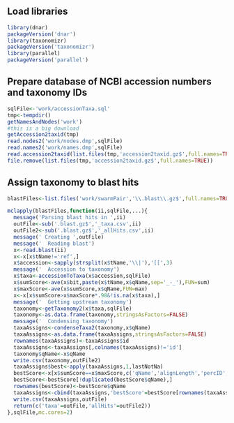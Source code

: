 ## Load libraries
```r
library(dnar)
packageVersion('dnar')
library(taxonomizr)
packageVersion('taxonomizr')
library(parallel)
packageVersion('parallel')
```

## Prepare database of NCBI accession numbers and taxonomy IDs
```r
sqlFile<-'work/accessionTaxa.sql'
tmp<-tempdir()
getNamesAndNodes('work')
#this is a big download
getAccession2taxid(tmp)
read.nodes2('work/nodes.dmp',sqlFile)
read.names2('work/names.dmp',sqlFile)
read.accession2taxid(list.files(tmp,'accession2taxid.gz$',full.names=TRUE),sqlFile)
file.remove(list.files(tmp,'accession2taxid.gz$',full.names=TRUE))
```

## Assign taxonomy to blast hits
```r
blastFiles<-list.files('work/swarmPair','\\.blast\\.gz$',full.names=TRUE)

mclapply(blastFiles,function(ii,sqlFile,...){
  message('Parsing blast hits in ',ii)
  outFile<-sub('.blast.gz$','_taxa.csv',ii)
  outFile2<-sub('.blast.gz$','_allHits.csv',ii)
  message(' Creating ',outFile)
  message('  Reading blast')
  x<-read.blast(ii)
  x<-x[x$tName!='ref',]
  x$accession<-sapply(strsplit(x$tName,'\\|'),'[[',3)
  message('  Accession to taxonomy')
  x$taxa<-accessionToTaxa(x$accession,sqlFile)
  x$sumScore<-ave(x$bit,paste(x$tName,x$qName,sep='_-_'),FUN=sum)
  x$maxScore<-ave(x$sumScore,x$qName,FUN=max)
  x<-x[x$sumScore>x$maxScore*.98&!is.na(x$taxa),]
  message('  Getting upstream taxonomy')
  taxonomy<-getTaxonomy2(x$taxa,sqlFile)
  taxonomy<-as.data.frame(taxonomy,stringsAsFactors=FALSE)
  message('  Condensing taxonomy')
  taxaAssigns<-condenseTaxa2(taxonomy,x$qName)
  taxaAssigns<-as.data.frame(taxaAssigns,stringsAsFactors=FALSE)
  rownames(taxaAssigns)<-taxaAssigns$id
  taxaAssigns<-taxaAssigns[,colnames(taxaAssigns)!='id']
  taxonomy$qName<-x$qName
  write.csv(taxonomy,outFile2)
  taxaAssigns$best<-apply(taxaAssigns,1,lastNotNa)
  bestScore<-x[x$sumScore==x$maxScore,c('qName','alignLength','percID','sumScore')]
  bestScore<-bestScore[!duplicated(bestScore$qName),]
  rownames(bestScore)<-bestScore$qName
  taxaAssigns<-cbind(taxaAssigns,'bestScore'=bestScore[rownames(taxaAssigns),c('sumScore')])
  write.csv(taxaAssigns,outFile)
  return(c('taxa'=outFile,'allHits'=outFile2))
},sqlFile,mc.cores=2)
```
